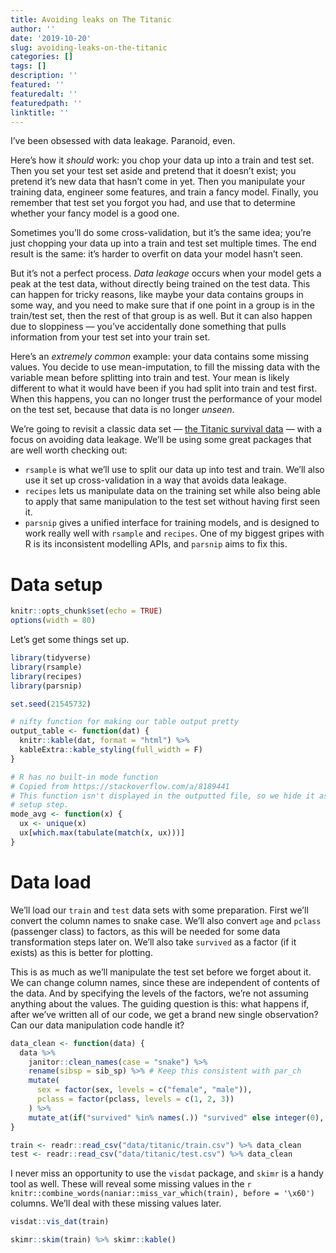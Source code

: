 ```yaml
---
title: Avoiding leaks on The Titanic
author: ''
date: '2019-10-20'
slug: avoiding-leaks-on-the-titanic
categories: []
tags: []
description: ''
featured: ''
featuredalt: ''
featuredpath: ''
linktitle: ''
---
```


I've been obsessed with data leakage. Paranoid, even.

Here's how it *should* work: you chop your data up into a train and test set. Then you set your test set aside and pretend that it doesn't exist; you pretend it's new data that hasn't come in yet. Then you manipulate your training data, engineer some features, and train a fancy model. Finally, you remember that test set you forgot you had, and use that to determine whether your fancy model is a good one.

Sometimes you'll do some cross-validation, but it's the same idea; you're just chopping your data up into a train and test set multiple times. The end result is the same: it's harder to overfit on data your model hasn't seen.

But it's not a perfect process. *Data leakage* occurs when your model gets a peak at the test data, without directly being trained on the test data. This can happen for tricky reasons, like maybe your data contains groups in some way, and you need to make sure that if one point in a group is in the train/test set, then the rest of that group is as well. But it can also happen due to sloppiness --- you've accidentally done something that pulls information from your test set into your train set.

Here's an *extremely common* example: your data contains some missing values. You decide to use mean-imputation, to fill the missing data with the variable mean before splitting into train and test. Your mean is likely different to what it would have been if you had split into train and test first. When this happens, you can no longer trust the performance of your model on the test set, because that data is no longer *unseen*.

We're going to revisit a classic data set --- [the Titanic survival data](https://www.kaggle.com/c/titanic/data) --- with a focus on avoiding data leakage. We'll be using some great packages that are well worth checking out: 

* `rsample` is what we'll use to split our data up into test and train. We'll also use it set up cross-validation in a way that avoids data leakage.
* `recipes` lets us manipulate data on the training set while also being able to apply that same manipulation to the test set without having first seen it.
* `parsnip` gives a unified interface for training models, and is designed to work really well with `rsample` and `recipes`. One of my biggest gripes with R is its inconsistent modelling APIs, and `parsnip` aims to fix this.

# Data setup

```r
knitr::opts_chunk$set(echo = TRUE)
options(width = 80)
```

Let's get some things set up.

```r
library(tidyverse)
library(rsample)
library(recipes)
library(parsnip)

set.seed(21545732)

# nifty function for making our table output pretty
output_table <- function(dat) {
  knitr::kable(dat, format = "html") %>% 
  kableExtra::kable_styling(full_width = F)
}

# R has no built-in mode function
# Copied from https://stackoverflow.com/a/8189441
# This function isn't displayed in the outputted file, so we hide it as a 
# setup step.
mode_avg <- function(x) {
  ux <- unique(x)
  ux[which.max(tabulate(match(x, ux)))]
}
```

# Data load

We'll load our `train` and `test` data sets with some preparation. First we'll convert the column names to snake case. We'll also convert `age` and `pclass` (passenger class) to factors, as this will be needed for some data transformation steps later on. We'll also take `survived` as a factor (if it exists) as this is better for plotting.

This is as much as we'll manipulate the test set before we forget about it. We can change column names, since these are independent of contents of the data. And by specifying the levels of the factors, we're not assuming anything about the values. The guiding question is this: what happens if, after we've written all of our code, we get a brand new single observation? Can our data manipulation code handle it?

```r
data_clean <- function(data) {
  data %>% 
    janitor::clean_names(case = "snake") %>% 
    rename(sibsp = sib_sp) %>% # Keep this consistent with par_ch
    mutate(
      sex = factor(sex, levels = c("female", "male")),
      pclass = factor(pclass, levels = c(1, 2, 3))
    ) %>% 
    mutate_at(if("survived" %in% names(.)) "survived" else integer(0), function(x) factor(x, c(0, 1)))
}

train <- readr::read_csv("data/titanic/train.csv") %>% data_clean
test <- readr::read_csv("data/titanic/test.csv") %>% data_clean
```

I never miss an opportunity to use the `visdat` package, and `skimr` is a handy tool as well. These will reveal some missing values in the `r knitr::combine_words(naniar::miss_var_which(train), before = '\x60')` columns. We'll deal with these missing values later.

```r
visdat::vis_dat(train)
```

```r
skimr::skim(train) %>% skimr::kable()
```